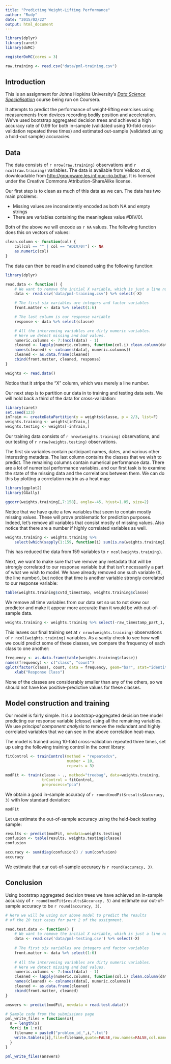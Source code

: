 ```yaml
---
title: "Predicting Weight-Lifting Performance"
author: "Rudy"
date: "2015/02/22"
output: html_document
---
```


```r
library(dplyr)
library(caret)
library(doMC)

registerDoMC(cores = 3)
```

```r
raw.training <- read.csv("data/pml-training.csv")

```

## Introduction

This is an assignment for Johns Hopkins University's 
*[Data Science Specialisation](https://www.coursera.org/specialization/jhudatascience/1)*
course being run on Coursera. 

It attempts to predict the performance of weight-lifting exercises using
measurements from devices recording bodily position and acceleration. 
We've used bootstrap aggregated decision trees and achieved a high
accuracy rate of 0.99 for both in-sample (validated using 10-fold cross-validation
repeated three times) and estimated out-sample (validated using a hold-out sample)
accuracies. 

## Data

The data consists of `r nrow(raw.training)` observations and `r ncol(raw.training)`
variables. The data is available from Velloso *et al*, downloadable 
from [http://groupware.les.inf.puc-rio.br/har](http://groupware.les.inf.puc-rio.br/har).
It is licensed under the Creative Commons Attribution-ShareAlike license. 

Our first step is to clean as much of this data as we can. The data has
two main problems:

- Missing values are inconsistently encoded as both NA and empty strings
- There are variables containing the meaningless value #DIV/0!. 

Both of the above we will encode as `r NA` values. The following function 
does this on vectors of values:

```r
clean.column <- function(col) {
    col[col == "" | col == "#DIV/0!"] <- NA
    as.numeric(col)
}
```

The data can then be read in and cleaned using the following function:


```r
library(dplyr)

read.data <- function() {
    # We want to remove the initial X variable, which is just a line number.
    data <- read.csv('data/pml-training.csv') %>% select(-X)

    # The first six variables are integers and factor variables
    front.matter <- data %>% select(1:6)

    # The last column is our response variable
    response <- data %>% select(classe)

    # All the intervening variables are dirty numeric variables.
    # Here we detect missing and bad values.
    numeric.columns <- 7:(ncol(data) - 1)
    cleaned <- lapply(numeric.columns, function(col.i) clean.column(data[, col.i]))
    names(cleaned) <- colnames(data[, numeric.columns])
    cleaned <- as.data.frame(cleaned)
    cbind(front.matter, cleaned, response)
}

weights <- read.data()
```

Notice that it strips the "X" column, which was merely a line number.

Our next step is to partition our data in to training and testing data sets.
We will hold back a third of the data for cross-validation:

```r
library(caret)
set.seed(123)
inTrain <- createDataPartition(y = weights$classe, p = 2/3, list=F)
weights.training <- weights[inTrain,]
weights.testing <- weights[-inTrain,]
```
Our training data consists of `r nrow(weights.training)` observations, and our
testing of `r nrow(weights.testing)` observations.

The first six variables contain participant names, dates, and various 
other interesting metadata. The last column contains the classes that we wish 
to predict. The remaining columns contain numerical performance data. There
are a lot of numerical performance variables, and our first task is to examine the state
of the missing data and the correlations between them. We can do this by plotting
a correlation matrix as a heat map:

```r
library(ggplot2)
library(GGally)

ggcorr(weights.training[,7:158], angle=-45, hjust=1.05, size=2)

```

Notice that we have quite a few variables that seem to contain mostly missing
values. These will prove problematic for prediction purposes. Indeed, let's remove
all variables that consist mostly of missing values. Also notice that there are 
a number if highly correlated variables as well.

```r

weights.training <- weights.training %>% 
    select(which(sapply(1:159, function(i) sum(is.na(weights.training[,i]))) <= nrow(weights.training) / 2))

```

This has reduced the data from 159 variables to `r ncol(weights.training)`. 

Next, we want to make sure that we remove any metadata that will be strongly correlated
to our response variable but that isn't necessarily a part of what we wish to model.
We have already removed one such variable (X, the line number), but notice 
that time is another variable strongly correlated to our response variable:


```r
table(weights.training$cvtd_timestamp, weights.training$classe)
```

We remove all time variables from our data set so us to not skew our predictor
and make it appear more accurate than it would be with out-of-sample data. 

```r
weights.training <- weights.training %>% select(-raw_timestamp_part_1, -raw_timestamp_part_2, -cvtd_timestamp)
```

This leaves our final training set at `r nrow(weights.training)` observations
of `r ncol(weights.training)` variables. As a sanity check to see how well 
we could predict some of these classes, we compare the frequency of each class
to one another:

```r
frequency <- as.data.frame(table(weights.training$classe))
names(frequency) <- c("class", "count")
qplot(factor(class), count, data = frequency, geom="bar", stat="identity") + theme_light() +
    xlab("Response Class")
```

None of the classes are considerably smaller than any of the others, so we 
should not have low positive-predictive values for these classes.


## Model construction and training

Our model is fairly simple. It is a bootstrap-aggregated decision tree model 
predicting our response variable (*classe*) using all the remaining variables. 
We use *principal component analysis*
to remove the redundant and highly correlated variables that we can see in the above
correlation heat-map. 

The model is trained using 10-fold cross-validation repeated three times, 
set up using the following training control in the *caret* library:

```r
fitControl <- trainControl(method = "repeatedcv",
                           number = 10,
                           repeats = 3)
```


```r

modFit <- train(classe ~ ., method="treebag", data=weights.training,
                trControl = fitControl,
                preprocess="pca")

```

We obtain a good in-sample accuracy of `r round(modFit$results$Accuracy, 3)` 
with low standard deviation:

```r
modFit
```

Let us estimate the out-of-sample accuracy using the held-back testing sample:

```r
results <- predict(modFit, newdata=weights.testing)
confusion <- table(results, weights.testing$classe)
confusion
```

```r
accuracy <- sum(diag(confusion)) / sum(confusion)
accuracy
```

We estimate that our out-of-sample accuracy is `r round(accuracy, 3)`. 

## Conclusion
Using bootstrap aggregated decision trees we have achieved an 
in-sample accuracy of `r round(modFit$results$Accuracy, 3)`
and estimate our out-of-sample accuracy to be `r round(accuracy, 3)`.

```r
# Here we will be using our above model to predict the results
# of the 20 test cases for part 2 of the assignment.

read.test.data <- function() {
    # We want to remove the initial X variable, which is just a line number.
    data <- read.csv('data/pml-testing.csv') %>% select(-X)
    
    # The first six variables are integers and factor variables
    front.matter <- data %>% select(1:6)
    
    # All the intervening variables are dirty numeric variables.
    # Here we detect missing and bad values.
    numeric.columns <- 7:(ncol(data) - 1)
    cleaned <- lapply(numeric.columns, function(col.i) clean.column(data[, col.i]))
    names(cleaned) <- colnames(data[, numeric.columns])
    cleaned <- as.data.frame(cleaned)
    cbind(front.matter, cleaned)
}

answers <- predict(modFit, newdata = read.test.data())

# Sample code from the submissions page
pml_write_files = function(x){
  n = length(x)
  for(i in 1:n){
    filename = paste0("problem_id_",i,".txt")
    write.table(x[i],file=filename,quote=FALSE,row.names=FALSE,col.names=FALSE)
  }
}

pml_write_files(answers)

```
